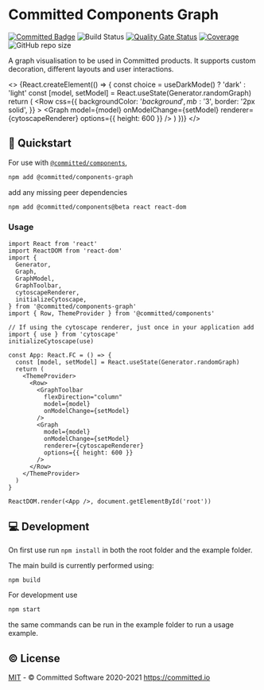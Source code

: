 
<Meta title="Introduction/Graph" />

# Committed Components Graph

[![Committed Badge](https://img.shields.io/endpoint?url=https%3A%2F%2Fcommitted.io%2Fbadge)](https://committed.io)
![Build Status](https://github.com/commitd/components-graph/workflows/build/badge.svg?branch=main)
[![Quality Gate Status](https://sonarcloud.io/api/project_badges/measure?project=commitd_components-graph&metric=alert_status&token=aa002ca75e2f3a6d028af9074bceeda1ffa2f9f7)](https://sonarcloud.io/dashboard?id=commitd_components-graph)
[![Coverage](https://sonarcloud.io/api/project_badges/measure?project=commitd_components-graph&metric=coverage&token=aa002ca75e2f3a6d028af9074bceeda1ffa2f9f7)](https://sonarcloud.io/dashboard?id=commitd_components-graph)
![GitHub repo size](https://img.shields.io/github/repo-size/commitd/components-graph)

A graph visualisation to be used in Committed products. It supports custom decoration, different layouts and user interactions.

<>
  {React.createElement(() => {
    const choice = useDarkMode() ? 'dark' : 'light'
    const [model, setModel] = React.useState(Generator.randomGraph)
    return (
      <ThemeProvider choice={choice} local={true}>
        <Row
          css={{
            backgroundColor: '$background',
            mb: '$3',
            border: '2px solid',
          }}
        >
          <GraphToolbar
            flexDirection="column"
            model={model}
            onModelChange={setModel}
          />
          <Graph
            model={model}
            onModelChange={setModel}
            renderer={cytoscapeRenderer}
            options={{ height: 600 }}
          />
        </Row>
      </ThemeProvider>
    )
  })}
</>

## 🚀 Quickstart

For use with [`@committed/components`](https://components.committed.software),

```bash
npm add @committed/components-graph
```

add any missing peer dependencies

```bash
npm add @committed/components@beta react react-dom
```

### Usage

```tsx
import React from 'react'
import ReactDOM from 'react-dom'
import {
  Generator,
  Graph,
  GraphModel,
  GraphToolbar,
  cytoscapeRenderer,
  initializeCytoscape,
} from '@committed/components-graph'
import { Row, ThemeProvider } from '@committed/components'

// If using the cytoscape renderer, just once in your application add
import { use } from 'cytoscape'
initializeCytoscape(use)

const App: React.FC = () => {
  const [model, setModel] = React.useState(Generator.randomGraph)
  return (
    <ThemeProvider>
      <Row>
        <GraphToolbar
          flexDirection="column"
          model={model}
          onModelChange={setModel}
        />
        <Graph
          model={model}
          onModelChange={setModel}
          renderer={cytoscapeRenderer}
          options={{ height: 600 }}
        />
      </Row>
    </ThemeProvider>
  )
}

ReactDOM.render(<App />, document.getElementById('root'))
```

## 💻 Development

On first use run `npm install` in both the root folder and the example folder.

The main build is currently performed using:

```bash
npm build
```

For development use

```bash
npm start
```

the same commands can be run in the example folder to run a usage example.

## ©️ License

[MIT](/LICENSE) - © Committed Software 2020-2021 https://committed.io
